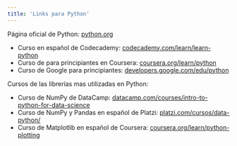 ```yaml
---
title: 'Links para Python'
---
```


Página oficial de Python: [python.org](https://www.python.org/)

- Curso en español de Codecademy: [codecademy.com/learn/learn-python](https://www.codecademy.com/learn/learn-python)
- Curso de para principiantes en Coursera: [coursera.org/learn/python](https://www.coursera.org/learn/python)
- Curso de Google para principiantes: [developers.google.com/edu/python](https://developers.google.com/edu/python?hl=es-419)

Cursos de las librerías mas utilizadas en Python:

- Curso de NumPy de DataCamp: [datacamp.com/courses/intro-to-python-for-data-science](https://www.datacamp.com/courses/intro-to-python-for-data-science)
- Curso de NumPy y Pandas en español de Platzi: [platzi.com/cursos/data-python/](https://platzi.com/cursos/data-python/)
- Curso de Matplotlib en español de Coursera: [coursera.org/learn/python-plotting](https://www.coursera.org/learn/python-plotting)